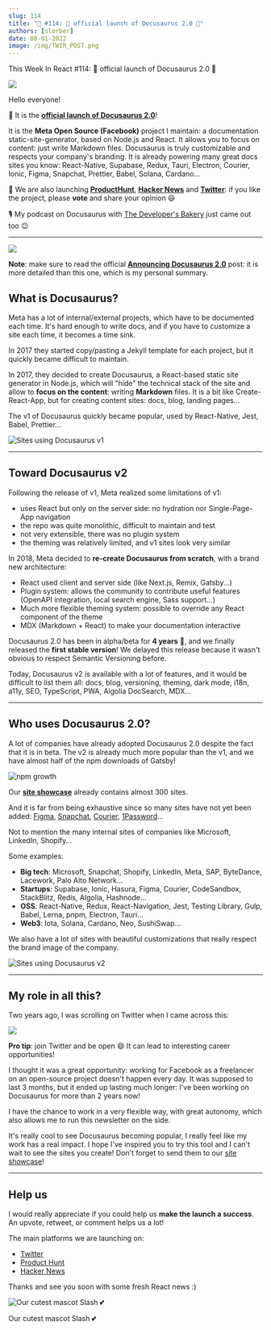 ```yaml
---
slug: 114
title: "📨 #114: 🎉 official launch of Docusaurus 2.0 🥳️"
authors: [slorber]
date: 08-01-2022
image: /img/TWIR_POST.png
---
```


This Week In React #114: 🎉 official launch of Docusaurus 2.0 🥳️

![](/img/TWIR_POST.png)

<!-- truncate -->

Hello everyone!

🎉 It is the [**official launch of Docusaurus 2.0**](https://docusaurus.io/blog/2022/08/01/announcing-docusaurus-2.0?utm_campaign=This%20Week%20In%20React&utm_medium=email&utm_source=Revue%20newsletter)!

It is the **Meta Open Source (Facebook)** project I maintain: a documentation static-site-generator, based on Node.js and React. It allows you to focus on content: just write Markdown files. Docusaurus is truly customizable and respects your company's branding. It is already powering many great docs sites you know: React-Native, Supabase, Redux, Tauri, Electron, Courier, Ionic, Figma, Snapchat, Prettier, Babel, Solana, Cardano...

🙏 We are also launching [**ProductHunt**](https://www.producthunt.com/posts/docusaurus-2-0?utm_campaign=This%20Week%20In%20React&utm_medium=email&utm_source=Revue%20newsletter), [**Hacker News**](https://news.ycombinator.com/item?id=32303052&utm_campaign=This%20Week%20In%20React&utm_medium=email&utm_source=Revue%20newsletter) and [**Twitter**](https://twitter.com/docusaurus/status/1554000364432769025?utm_campaign=This%20Week%20In%20React&utm_medium=email&utm_source=Revue%20newsletter): if you like the project, please **vote** and share your opinion 😃

🎙️ My podcast on Docusaurus with [The Developer's Bakery](https://thebakery.dev/39/?utm_campaign=This%20Week%20In%20React&utm_medium=email&utm_source=Revue%20newsletter) just came out too 😉

---

[![](https://s3.amazonaws.com/revue/items/images/017/224/019/mail/social-card.png?1659345670)](https://docusaurus.io/blog/2022/08/01/announcing-docusaurus-2.0?utm_campaign=This%20Week%20In%20React&utm_medium=email&utm_source=Revue%20newsletter)

**Note**: make sure to read the official [**Announcing Docusaurus 2.0**](https://docusaurus.io/blog/2022/08/01/announcing-docusaurus-2.0) post: it is more detailed than this one, which is my personal summary.

## What is Docusaurus?

Meta has a lot of internal/external projects, which have to be documented each time. It's hard enough to write docs, and if you have to customize a site each time, it becomes a time sink.

In 2017 they started copy/pasting a Jekyll template for each project, but it quickly became difficult to maintain.

In 2017, they decided to create Docusaurus, a React-based static site generator in Node.js, which will "hide" the technical stack of the site and allow to **focus on the content**: writing **Markdown** files. It is a bit like Create-React-App, but for creating content sites: docs, blog, landing pages...

The v1 of Docusaurus quickly became popular, used by React-Native, Jest, Babel, Prettier...


![Sites using Docusaurus v1](https://s3.amazonaws.com/revue/items/images/017/224/025/original/v1.gif?1659345706)


---

## Toward Docusaurus v2

Following the release of v1, Meta realized some limitations of v1:

-   uses React but only on the server side: no hydration nor Single-Page-App navigation
-   the repo was quite monolithic, difficult to maintain and test
-   not very extensible, there was no plugin system
-   the theming was relatively limited, and v1 sites look very similar

In 2018, Meta decided to **re-create Docusaurus from scratch**, with a brand new architecture:

-   React used client and server side (like Next.js, Remix, Gatsby...)
-   Plugin system: allows the community to contribute useful features (OpenAPI integration, local search engine, Sass support...)
-   Much more flexible theming system: possible to override any React component of the theme
-   MDX (Markdown + React) to make your documentation interactive

Docusaurus 2.0 has been in alpha/beta for **4 years** 🤪, and we finally released the **first stable version**! We delayed this release because it wasn't obvious to respect Semantic Versioning before.

Today, Docusaurus v2 is available with a lot of features, and it would be difficult to list them all: docs, blog, versioning, theming, dark mode, i18n, a11y, SEO, TypeScript, PWA, Algolia DocSearch, MDX...


---

## Who uses Docusaurus 2.0?

A lot of companies have already adopted Docusaurus 2.0 despite the fact that it is in beta. The v2 is already much more popular than the v1, and we have almost half of the npm downloads of Gatsby!

![npm growth](https://s3.amazonaws.com/revue/items/images/017/224/035/mail/npm-downloads.png?1659345822)


Our [**site showcase**](https://docusaurus.io/showcase?utm_campaign=This%20Week%20In%20React&utm_medium=email&utm_source=Revue%20newsletter) already contains almost 300 sites.

And it is far from being exhaustive since so many sites have not yet been added: [Figma](https://www.figma.com/plugin-docs/?utm_campaign=This%20Week%20In%20React&utm_medium=email&utm_source=Revue%20newsletter), [Snapchat](https://docs.snap.com/?utm_campaign=This%20Week%20In%20React&utm_medium=email&utm_source=Revue%20newsletter), [Courier](https://www.courier.com/docs/?utm_campaign=This%20Week%20In%20React&utm_medium=email&utm_source=Revue%20newsletter), [1Password](https://developer.1password.com/?utm_campaign=This%20Week%20In%20React&utm_medium=email&utm_source=Revue%20newsletter)...

Not to mention the many internal sites of companies like Microsoft, LinkedIn, Shopify...

Some examples:

-   **Big tech**: Microsoft, Snapchat, Shopify, LinkedIn, Meta, SAP, ByteDance, Lacework, Palo Alto Network...
-   **Startups**: Supabase, Ionic, Hasura, Figma, Courier, CodeSandbox, StackBlitz, Redis, Algolia, Hashnode...
-   **OSS**: React-Native, Redux, React-Navigation, Jest, Testing Library, Gulp, Babel, Lerna, pnpm, Electron, Tauri...
-   **Web3**: Iota, Solana, Cardano, Neo, SushiSwap...

We also have a lot of sites with beautiful customizations that really respect the brand image of the company.


![Sites using Docusaurus v2](https://s3.amazonaws.com/revue/items/images/017/224/051/original/showcase-2.gif?1659345869)

---

## My role in all this?

Two years ago, I was scrolling on Twitter when I came across this:


[![](https://user-images.githubusercontent.com/749374/182660849-cc39d9d0-85ad-481c-a681-743a9c5b20c7.png)](https://twitter.com/sebastienlorber/status/1232059882091749376)

**Pro tip**: join Twitter and be open 😄 It can lead to interesting career opportunities!

I thought it was a great opportunity: working for Facebook as a freelancer on an open-source project doesn't happen every day. It was supposed to last 3 months, but it ended up lasting much longer: I've been working on Docusaurus for more than 2 years now!

I have the chance to work in a very flexible way, with great autonomy, which also allows me to run this newsletter on the side.

It's really cool to see Docusaurus becoming popular, I really feel like my work has a real impact. I hope I've inspired you to try this tool and I can't wait to see the sites you create! Don't forget to send them to our [site showcase](https://docusaurus.io/showcase?utm_campaign=This%20Week%20In%20React&utm_medium=email&utm_source=Revue%20newsletter)!

---

## Help us

I would really appreciate if you could help us **make the launch a success**. An upvote, retweet, or comment helps us a lot!

The main platforms we are launching on:

-   [Twitter](https://twitter.com/docusaurus/status/1554000364432769025?utm_campaign=This%20Week%20In%20React&utm_medium=email&utm_source=Revue%20newsletter)
-   [Product Hunt](https://www.producthunt.com/posts/docusaurus-2-0?utm_campaign=This%20Week%20In%20React&utm_medium=email&utm_source=Revue%20newsletter)
-   [Hacker News](https://news.ycombinator.com/item?id=32303052&utm_campaign=This%20Week%20In%20React&utm_medium=email&utm_source=Revue%20newsletter)

Thanks and see you soon with some fresh React news :)


![Our cutest mascot Slash 💕](https://s3.amazonaws.com/revue/items/images/017/224/190/mail/CleanShot_2022-08-01_at_11.08.03_402x.png?1659346116)

Our cutest mascot Slash 💕

